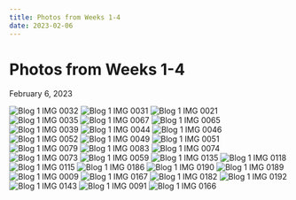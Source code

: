 ```yaml
---
title: Photos from Weeks 1-4
date: 2023-02-06
---
```


# Photos from Weeks 1-4

February 6, 2023

<Row desc="My dorm, Prince George's Park Residences">
  <Img
    src="blog-1/IMG_0032.JPG"
    alt="Blog 1 IMG 0032"
    caption="" />
  <Img
    src="blog-1/IMG_0031.JPG"
    alt="Blog 1 IMG 0031"
    caption="" />
  <Img
    src="blog-1/IMG_0021.JPG"
    alt="Blog 1 IMG 0021"
    caption="" />
  <Img
    src="blog-1/IMG_0035.JPG"
    alt="Blog 1 IMG 0035"
    caption="" />
</Row>

<Row desc="Kent Ridge at dusk">
  <Img
    src="blog-1/IMG_0067.JPG"
    alt="Blog 1 IMG 0067"
    caption="" />
  <Img
    src="blog-1/IMG_0065.JPG"
    alt="Blog 1 IMG 0065"
    caption="" />
</Row>

<Row desc="Visit to the National Gallery">
  <Img
    src="blog-1/IMG_0039.JPG"
    alt="Blog 1 IMG 0039"
    caption="" />
  <Img
    src="blog-1/IMG_0044.JPG"
    alt="Blog 1 IMG 0044"
    caption="" />
  <Img
    src="blog-1/IMG_0046.JPG"
    alt="Blog 1 IMG 0046"
    caption="" />
</Row>

<Row desc="Views from the National Gallery roof">
  <Img
    src="blog-1/IMG_0052.JPG"
    alt="Blog 1 IMG 0052"
    caption="" />
  <Img
    src="blog-1/IMG_0049.JPG"
    alt="Blog 1 IMG 0049"
    caption="" />
  <Img
    src="blog-1/IMG_0051.JPG"
    alt="Blog 1 IMG 0051"
    caption="" />
</Row>

<Row desc="Trip to Saint John's and Lazarus Islands">
  <Img
    src="blog-1/IMG_0079.JPG"
    alt="Blog 1 IMG 0079"
    caption="" />
  <Img
    src="blog-1/IMG_0083.JPG"
    alt="Blog 1 IMG 0083"
    caption="" />
  <Img
    src="blog-1/IMG_0074.JPG"
    alt="Blog 1 IMG 0074"
    caption="" />
  <Img
    src="blog-1/IMG_0073.JPG"
    alt="Blog 1 IMG 0073"
    caption="" />
</Row>

<Row desc="Lunar New Year in Chinatown">
  <Img
    src="blog-1/IMG_0059.JPG"
    alt="Blog 1 IMG 0059"
    caption="" />
  <Img
    src="blog-1/IMG_0135.JPG"
    alt="Blog 1 IMG 0135"
    caption="" />
  <Img
    src="blog-1/IMG_0118.JPG"
    alt="Blog 1 IMG 0118"
    caption="" />
  <Img
    src="blog-1/IMG_0115.JPG"
    alt="Blog 1 IMG 0115"
    caption="" />
</Row>

<Row desc="Gloomy day at the marina and Gardens by the Bay">
  <Img
    src="blog-1/IMG_0186.JPG"
    alt="Blog 1 IMG 0186"
    caption="" />
  <Img
    src="blog-1/IMG_0190.JPG"
    alt="Blog 1 IMG 0190"
    caption="" />
  <Img
    src="blog-1/IMG_0189.JPG"
    alt="Blog 1 IMG 0189"
    caption="" />
</Row>

<Row desc="Random pictures">
  <Img
    src="blog-1/IMG_0009.JPG"
    alt="Blog 1 IMG 0009"
    caption="" />
  <Img
    src="blog-1/IMG_0167.JPG"
    alt="Blog 1 IMG 0167"
    caption="" />
  <Img
    src="blog-1/IMG_0182.JPG"
    alt="Blog 1 IMG 0182"
    caption="" />
  <Img
    src="blog-1/IMG_0192.JPG"
    alt="Blog 1 IMG 0192"
    caption="" />
</Row>

<Row desc="Some buildings">
  <Img
    src="blog-1/IMG_0143.JPG"
    alt="Blog 1 IMG 0143"
    caption="" />
  <Img
    src="blog-1/IMG_0091.JPG"
    alt="Blog 1 IMG 0091"
    caption="" />
  <Img
    src="blog-1/IMG_0166.JPG"
    alt="Blog 1 IMG 0166"
    caption="" />
</Row>

